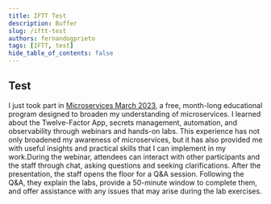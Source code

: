 ```yaml
---
title: IFTT Test
description: Buffer
slug: /iftt-test
authors: fernandogprieto
tags: [IFTT, test]
hide_table_of_contents: false
---
```


## Test

I just took part in [Microservices March 2023](https://www.nginx.com/c/microservices-march-2023-agenda/), a free, month-long educational program designed to broaden
my understanding of microservices. I learned about the Twelve-Factor App, secrets management, automation,
and observability through webinars and hands-on labs. This experience has not only broadened my awareness
of microservices, but it has also provided me with useful insights and practical skills that I can implement
in my work.During the webinar, attendees can interact with other participants and the staff through chat,
asking questions and seeking clarifications. After the presentation, the staff opens the floor for a Q&A session.
Following the Q&A, they explain the labs, provide a 50-minute window to complete them, and offer assistance with any issues that may arise during the lab exercises.


